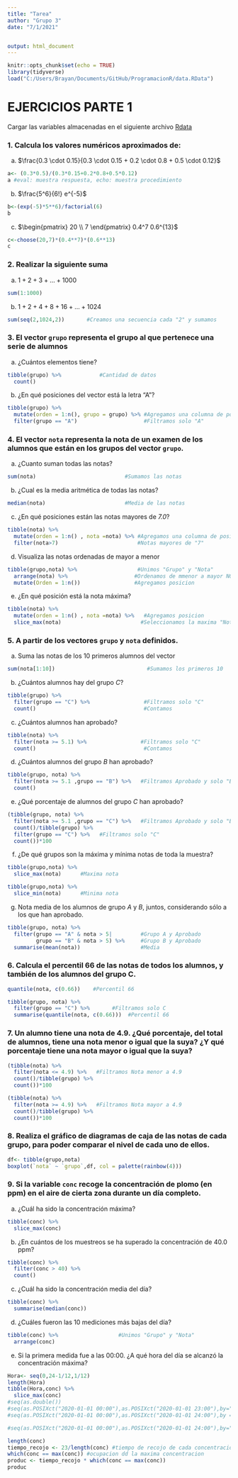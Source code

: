 ```yaml
---
title: "Tarea"
author: "Grupo 3"
date: "7/1/2021"


output: html_document
---
```


```r
knitr::opts_chunk$set(echo = TRUE)
library(tidyverse)
load("C:/Users/Brayan/Documents/GitHub/ProgramacionR/data.RData")
```

# EJERCICIOS PARTE 1

Cargar las variables almacenadas en el siguiente archivo [Rdata](https://goo.gl/uDzU8v)

### 1. Calcula los valores numéricos aproximados de:
a) $\frac{0.3 \cdot 0.15}{0.3 \cdot 0.15 + 0.2 \cdot 0.8 + 0.5 \cdot 0.12}$
```r
a<- (0.3*0.5)/(0.3*0.15+0.2*0.8+0.5*0.12)
a #eval: muestra respuesta, echo: muestra procedimiento
```
b) $\frac{5^6}{6!} e^{-5}$
```r
b<-(exp(-5)*5**6)/factorial(6)
b
```
c) $\begin{pmatrix} 20 \\ 7 \end{pmatrix} 0.4^7  0.6^{13}$
```r
c<-choose(20,7)*(0.4**7)*(0.6**13)
c
```
### 2. Realizar la siguiente suma
a) $1+2+3+...+1000$
```r
sum(1:1000)
```
b) $1+2+4+8+16+...+1024$
```r
sum(seq(2,1024,2))       #Creamos una secuencia cada "2" y sumamos
```
### 3. El vector  `grupo` representa el grupo al que pertenece una serie de alumnos
a) ¿Cuántos elementos tiene?
```r
tibble(grupo) %>%            #Cantidad de datos
  count()
```
b) ¿En qué posiciones del vector está la letra "A"?
```r
tibble(grupo) %>% 
  mutate(orden = 1:n(), grupo = grupo) %>% #Agregamos una columna de posicion
  filter(grupo == "A")                     #Filtramos solo "A"
```
### 4. El vector `nota` representa la nota de un examen de los alumnos que están en los grupos del vector `grupo`.
a) ¿Cuanto suman todas las notas?
```r
sum(nota)                            #Sumamos las notas
```
b) ¿Cual es la media aritmética de todas las notas?
```r
median(nota)                         #Media de las notas
```
c) ¿En qué posiciones están las notas mayores de *7.0*?
```r
tibble(nota) %>% 
  mutate(orden = 1:n() , nota =nota) %>% #Agregamos una columna de posicion
  filter(nota>7)                         #Notas mayores de "7"
```
d) Visualiza las notas ordenadas de mayor a menor
```r
tibble(grupo,nota) %>%                   #Unimos "Grupo" y "Nota"
  arrange(nota) %>%                     #Ordenamos de mmenor a mayor NOTAS
  mutate(Orden = 1:n())                 #Agregamos posicion
```
e) ¿En qué posición está la nota máxima?
```r
tibble(nota) %>% 
  mutate(orden = 1:n() , nota =nota) %>%   #Agregamos posicion
  slice_max(nota)                         #Seleccionamos la maxima "Nota"
```

### 5. A partir de los vectores `grupo` y `nota` definidos.
a) Suma las notas de los 10 primeros alumnos del vector
```r
sum(nota[1:10])                             #Sumamos los primeros 10
```
b) ¿Cuántos alumnos hay del grupo *C*?
```r
tibble(grupo) %>% 
  filter(grupo == "C") %>%                 #Filtramos solo "C"
  count()                                  #Contamos
```
c) ¿Cuántos alumnos han aprobado?
```r
tibble(nota) %>% 
  filter(nota >= 5.1) %>%                 #Filtramos solo "C"
  count()                                  #Contamos
```
d) ¿Cuántos alumnos del grupo *B* han aprobado?
```r
tibble(grupo, nota) %>% 
  filter(nota >= 5.1 ,grupo == "B") %>%   #Filtramos Aprobado y solo "B"
  count() 
```

e) ¿Qué porcentaje de alumnos del grupo *C* han aprobado?
```r
(tibble(grupo, nota) %>%
  filter(nota >= 5.1 ,grupo == "C") %>%   #Filtramos Aprobado y solo "B"
  count()/tibble(grupo) %>%
  filter(grupo == "C") %>%   #Filtramos solo "C"
  count())*100

```
f) ¿De qué grupos son la máxima y mínima notas de toda la muestra?
```r
tibble(grupo,nota) %>%    
  slice_max(nota)      #Maxima nota
```
```r
tibble(grupo,nota) %>%    
  slice_min(nota)      #Minima nota
```
g) Nota media de los alumnos de grupo *A* y *B*, juntos, considerando sólo a los que han aprobado.
```r
tibble(grupo, nota) %>% 
  filter(grupo == "A" & nota > 5|         #Grupo A y Aprobado
         grupo == "B" & nota > 5) %>%     #Grupo B y Aprobado
  summarise(mean(nota))                   #Media
```
### 6. Calcula el percentil 66 de las notas de todos los alumnos, y también de los alumnos del grupo C.
```r
quantile(nota, c(0.66))    #Percentil 66
```
```r
tibble(grupo, nota) %>% 
  filter(grupo == "C") %>%       #Filtramos solo C
  summarise(quantile(nota, c(0.66)))  #Percentil 66

```
### 7. Un alumno tiene una nota de 4.9. ¿Qué porcentaje, del total de alumnos, tiene una nota menor o igual que la suya? ¿Y qué porcentaje tiene una nota mayor o igual que la suya?
```r
(tibble(nota) %>%
  filter(nota <= 4.9) %>%   #Filtramos Nota menor a 4.9
  count()/tibble(grupo) %>%
  count())*100   
```
```r
(tibble(nota) %>%
  filter(nota >= 4.9) %>%   #Filtramos Nota mayor a 4.9
  count()/tibble(grupo) %>%
  count())*100  
```
### 8. Realiza el gráfico de diagramas de caja de las notas de cada grupo, para poder comparar el nivel de cada uno de ellos.
```r
df<- tibble(grupo,nota)
boxplot(`nota` ~ `grupo`,df, col = palette(rainbow(4)))
```

### 9. Si la variable `conc` recoge la concentración de plomo (en ppm) en el aire de cierta zona durante un día completo.

a) ¿Cuál ha sido la concentración máxima?
```r
tibble(conc) %>% 
  slice_max(conc)
```
b) ¿En cuántos de los muestreos se ha superado la concentración de 40.0 ppm?
```r
tibble(conc) %>% 
  filter(conc > 40) %>% 
  count()
```
c) ¿Cuál ha sido la concentración media del día?
```r
tibble(conc) %>% 
  summarise(median(conc))
```
d) ¿Cuáles fueron las 10 mediciones más bajas del día?
```r
tibble(conc) %>%                   #Unimos "Grupo" y "Nota"
  arrange(conc)
```
e) Si la primera medida fue a las 00:00. ¿A qué hora del día se alcanzó la concentración máxima?
```r
Hora<- seq(0,24-1/12,1/12)
length(Hora)
tibble(Hora,conc) %>%
  slice_max(conc)
#seq(as.double())
#seq(as.POSIXct("2020-01-01 00:00"),as.POSIXct("2020-01-01 23:00"),by=" min")
#seq(as.POSIXct("2020-01-01 00:00"),as.POSIXct("2020-01-01 24:00"),by = "1/12 min")

#seq(as.POSIXct("2020-01-01 00:00"),as.POSIXct("2020-01-01 24:00"),by="1/12 min")

```
```r
length(conc)
tiempo_recojo <- 23/length(conc) #tiempo de recojo de cada concentracion
which(conc == max(conc)) #ocupacion dd la maxima concentracion
produc <- tiempo_recojo * which(conc == max(conc))
produc
```


